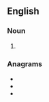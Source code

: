 ==English==

===Noun===
{{head|en|noun plural form}}

# {{plural of|resin|lang=en}}

===Anagrams===
* {{l|en|rinses}}
* {{l|en|serins}}
* {{l|en|sirens}}
